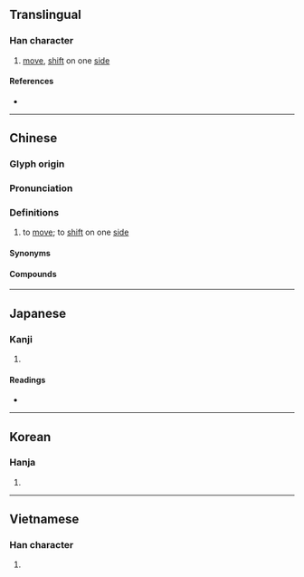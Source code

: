 {{character info}}
==Translingual==

===Han character===
{{Han char|rn=64|rad=手|as=07|sn=10|four=57027|canj=QSQL|ids=⿰扌那}}

# [[move]], [[shift]] on one [[side]]

====References====
* {{Han ref|kx=0431.200|dkj=12084|dj=0780.270|hdz=31876.050|uh=632A|ud=25386|bh=AEBF|bd=44735}}

----

==Chinese==
{{zh-forms}}

===Glyph origin===
{{Han etym}}

===Pronunciation===
{{zh-pron
|m=nuó
|ma=Zh-nuó.ogg
|c=no4
|mn=ml:nó͘/qz,xm,zz:no͘/tw:nô͘
|mn-t=no5
|mc=y
|oc=y
|cat=v
}}

===Definitions===
{{zh-hanzi}}

# to [[move]]; to [[shift]] on one [[side]]
#: {{zh-x|把 桌子 挪 到 那邊 去。|'''Move''' the table to that side.}}

====Synonyms====
{{zh-syn-saurus|挪動}}

====Compounds====
{{zh-der|挪借|挪動|挪墊|挪威|挪威王國|挪抬|挪湊|挪用|挪移|挪窩兒|挪開|挪騷窩兒|搬挪|東挪西借|東挪西湊|東閃西挪|納胯挪腰|騰挪}}

{{zh-cat|Advanced}}

----

==Japanese==

===Kanji===
{{ja-kanji|grade=|rs=手07}}

# {{rfdef|ja|sort=手07}}

====Readings====
* {{ja-readings|on=だ, な|kun=も-む}}

----

==Korean==

===Hanja===
{{ko-hanja|hangeul=[[나]]|eumhun=|rv=na|mr=na|y=na}}

# {{rfdef|ko|sort=手07}}

----

==Vietnamese==

===Han character===
{{vi-readings|reading=ná, na|rs=手07}}

# {{rfdef|vi|sort=手07}}